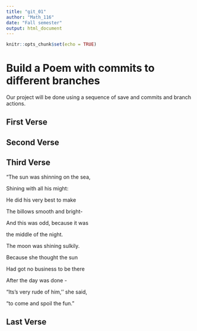 ---
title: "git_01"
author: "Math_116"
date: "Fall semester"
output: html_document
---

```{r setup, include=FALSE}
knitr::opts_chunk$set(echo = TRUE)
```
# Build a Poem with commits to different branches
Our project will be done using a sequence of save and commits and branch actions.
<!-- Do not modify or change any text in "!--" bracketed areas such as this --- these are instructions to
you, if you change any of this the git program will notice it and compromise your git merging strategy !-->

## First Verse 
<!--Put the first five lines of a poem by Lewis Carrol in this section!-->

## Second Verse
<!--Put the first five lines of a poem by Robert Frost here!-->

## Third Verse
<!--Put the first two verses of The Walrus and the Carpenter here!-->
“The sun was shinning on the sea,

Shining with all his might:

He did his very best to make

The billows smooth and bright-

And this was odd, because it was

the middle of the night.

The moon was shining sulkily.

Because she thought the sun

Had got no business to be there

After the day was done -

“Its’s very rude of him,’’ she said,

“to come and spoil the fun.”

## Last Verse
<!--Put a short poem of your choice 8-20 lines,here!-->

